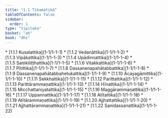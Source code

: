 ```yaml
---
title: "1.1 Tikamātikā"
tableOfContents: false
sidebar:
  order: 1
type: "tipitaka"
basket: "ab"
book: "dhs"
---
```



<DynamicBreadcrumb />



<TableOfContents book="dhs" section="1.1">
* [1.1.1 Kusalattika](1-1/1-1-1)
* [1.1.2 Vedanāttika](1-1/1-1-2)
* [1.1.3 Vipākattika](1-1/1-1-3)
* [1.1.4 Upādinnattika](1-1/1-1-4)
* [1.1.5 Saṃkiliṭṭhattika](1-1/1-1-5)
* [1.1.6 Vitakkattika](1-1/1-1-6)
* [1.1.7 Pītittika](1-1/1-1-7)
* [1.1.8 Dassanenapahātabbattika](1-1/1-1-8)
* [1.1.9 Dassanenapahātabbahetukattika](1-1/1-1-9)
* [1.1.10 Ācayagāmittika](1-1/1-1-10)
* [1.1.11 Sekkhattika](1-1/1-1-11)
* [1.1.12 Parittattika](1-1/1-1-12)
* [1.1.13 Parittārammaṇattika](1-1/1-1-13)
* [1.1.14 Hīnattika](1-1/1-1-14)
* [1.1.15 Micchattaniyatattika](1-1/1-1-15)
* [1.1.16 Maggārammaṇattika](1-1/1-1-16)
* [1.1.17 Uppannattika](1-1/1-1-17)
* [1.1.18 Atītattika](1-1/1-1-18)
* [1.1.19 Atītārammaṇattika](1-1/1-1-19)
* [1.1.20 Ajjhattattika](1-1/1-1-20)
* [1.1.21 Ajjhattārammaṇattika](1-1/1-1-21)
* [1.1.22 Sanidassanattika](1-1/1-1-22)
</TableOfContents>